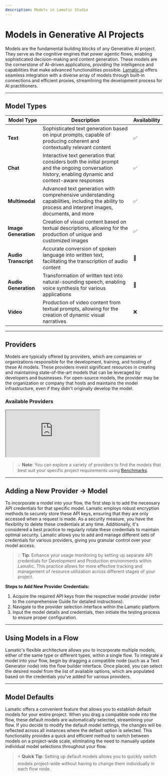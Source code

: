```yaml
---
description: Models in Lamatic Studio
---
```


# **Models in Generative AI Projects**

Models are the fundamental building blocks of any Generative AI project. They serve as the cognitive engines that power agentic flows, enabling sophisticated decision-making and content generation. These models are the cornerstone of AI-driven applications, providing the intelligence and capabilities that make advanced functionalities possible. [Lamatic.ai](http://Lamatic.ai) offers seamless integration with a diverse array of models through built-in connections and efficient proxies, streamlining the development process for AI practitioners.

---

## **Model Types**

| **Model Type**     | **Description**                                                                                                                                       | **Availability** |
|--------------------|-------------------------------------------------------------------------------------------------------------------------------------------------------|------------------|
| **Text**           | Sophisticated text generation based on input prompts, capable of producing coherent and contextually relevant content                                  | ✅                |
| **Chat**           | Interactive text generation that considers both the initial prompt and the ongoing conversation history, enabling dynamic and context-aware responses | ✅                |
| **Multimodal**     | Advanced text generation with comprehensive understanding capabilities, including the ability to process and interpret images, documents, and more     | ✅                |
| **Image Generation** | Creation of visual content based on textual descriptions, allowing for the production of unique and customized images                                | ✅                |
| **Audio Transcript** | Accurate conversion of spoken language into written text, facilitating the transcription of audio content                                           | 🚧               |
| **Audio Generation**  | Transformation of written text into natural-sounding speech, enabling voice synthesis for various applications                                     | 🚧               |
| **Video**             | Production of video content from textual prompts, allowing for the creation of dynamic visual narratives                                           | ❌                |

---

## **Providers**

Models are typically offered by providers, which are companies or organizations responsible for the development, training, and hosting of these AI models. These providers invest significant resources in creating and maintaining state-of-the-art models that can be leveraged by developers and businesses. For open-source models, the provider may be the organization or company that hosts and maintains the model infrastructure, even if they didn't originally develop the model.
### Available Providers

<div className="relative w-full h-[1100px] overflow-hidden">
    <iframe
        className="absolute top-0 left-0 w-full h-full overflow-x-hidden"
        src="https://airtable.com/embed/app3p6bgbAipAiEOX/shrpj5NrkMJARowJU"
        allowFullScreen
    ></iframe>
</div>

> 💡 **Note**: You can explore a variety of providers to find the models that best suit your specific project requirements using [Benchmarks](/ ).

---

## **Adding a New Provider → Model**

To incorporate a model into your flow, the first step is to add the necessary API credentials for that specific model. Lamatic employs robust encryption methods to securely store these API keys, ensuring that they are only accessed when a request is made. As a security measure, you have the flexibility to delete these credentials at any time. Additionally, it's considered a best practice to regularly rotate these credentials to maintain optimal security. Lamatic allows you to add and manage different sets of credentials for various providers, giving you granular control over your model access.

> 💡 **Tip**: Enhance your usage monitoring by setting up separate API credentials for Development and Production environments within Lamatic. This practice allows for more effective tracking and management of resource utilization across different stages of your project.

**Steps to Add New Provider Credentials:**

1. Acquire the required API keys from the respective model provider (refer to the comprehensive Guide for detailed instructions).
2. Navigate to the provider selection interface within the Lamatic platform.
3. Input the model details and credentials, then initiate the testing process to ensure proper configuration.

---

## **Using Models in a Flow**

Lamatic's flexible architecture allows you to incorporate multiple models, either of the same type or different types, within a single flow. To integrate a model into your flow, begin by dragging a compatible node (such as a Text Generator node) into the flow builder interface. Once placed, you can select the desired model from the list of available options, which are populated based on the credentials you've added for various providers.

---

## **Model Defaults**

Lamatic offers a convenient feature that allows you to establish default models for your entire project. When you drag a compatible node into the flow, these default models are automatically selected, streamlining your flow. If you decide to modify the default model settings, the changes will be reflected across all instances where the default option is selected. This functionality provides a quick and efficient method to switch between models on a project-wide scale, eliminating the need to manually update individual model selections throughout your flow.

> ⚡ **Quick Tip**: Setting up default models allows you to quickly switch models project-wide without having to change them individually in each flow node.
